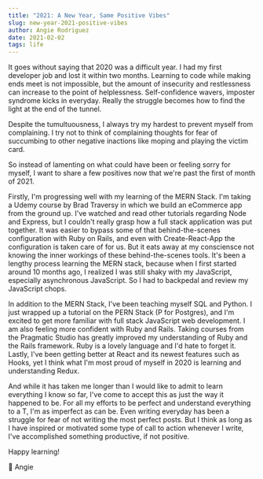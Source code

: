 ```yaml
---
title: "2021: A New Year, Same Positive Vibes"
slug: new-year-2021-positive-vibes
author: Angie Rodriguez
date: 2021-02-02
tags: life
---
```


It goes without saying that 2020 was a difficult year. I had my first developer job and lost it within two months. Learning to code while making ends meet is not impossible, but the amount of insecurity and restlessness can increase to the point of helplessness. Self-confidence wavers, imposter syndrome kicks in everyday. Really the struggle becomes how to find the light at the end of the tunnel.

Despite the tumultuousness, I always try my hardest to prevent myself from complaining. I try not to think of complaining thoughts for fear of succumbing to other negative inactions like moping and playing the victim card.

So instead of lamenting on what could have been or feeling sorry for myself, I want to share a few positives now that we're past the first of month of 2021.

Firstly, I'm progressing well with my learning of the MERN Stack. I'm taking a Udemy course by Brad Traversy in which we build an eCommerce app from the ground up. I've watched and read other tutorials regarding Node and Express, but I couldn't really grasp how a full stack application was put together. It was easier to bypass some of that behind-the-scenes configuration with Ruby on Rails, and even with Create-React-App the configuration is taken care of for us. But it eats away at my consciensce not knowing the inner workings of these behind-the-scenes tools. It's been a lengthy process learning the MERN stack, because when I first started around 10 months ago, I realized I was still shaky with my JavaScript, especially asynchronous JavaScript. So I had to backpedal and review my JavaScript chops.

In addition to the MERN Stack, I've been teaching myself SQL and Python. I just wrapped up a tutorial on the PERN Stack (P for Postgres), and I'm excited to get more familiar with full stack JavaScript web development. I am also feeling more confident with Ruby and Rails. Taking courses from the Pragmatic Studio has greatly improved my understanding of Ruby and the Rails framework. Ruby is a lovely language and I'd hate to forget it. Lastly, I've been getting better at React and its newest features such as Hooks, yet I think what I'm most proud of myself in 2020 is learning and understanding Redux.

And while it has taken me longer than I would like to admit to learn everything I know so far, I've come to accept this as just the way it happened to be. For all my efforts to be perfect and understand everything to a T, I'm as imperfect as can be. Even writing everyday has been a struggle for fear of not writing the most perfect posts. But I think as long as I have inspired or motivated some type of call to action whenever I write, I've accomplished something productive, if not positive.

Happy learning!

💛 Angie

